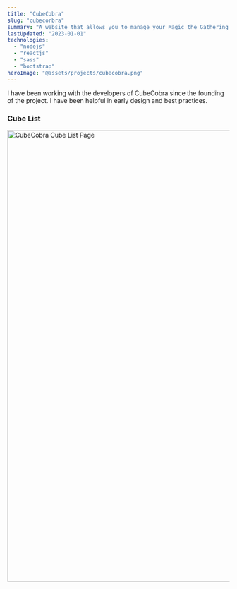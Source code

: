```yaml
---
title: "CubeCobra"
slug: "cubecorbra"
summary: "A website that allows you to manage your Magic the Gathering cube."
lastUpdated: "2023-01-01"
technologies:
  - "nodejs"
  - "reactjs"
  - "sass"
  - "bootstrap"
heroImage: "@assets/projects/cubecobra.png"
---
```



I have been working with the developers of CubeCobra since the founding of the project.
I have been helpful in early design and best practices.

### Cube List


<div class="flex justify-center items-center">
  <Image src={list} alt="CubeCobra Cube List Page" width="1024" />
</div>

